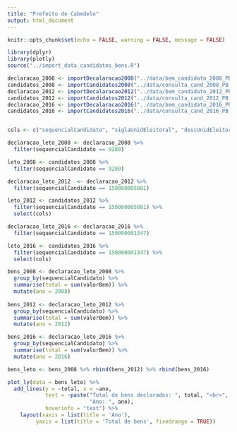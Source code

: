 ```yaml
---
title: "Prefeito de Cabedelo"
output: html_document
---
```


```r
knitr::opts_chunk$set(echo = FALSE, warning = FALSE, message = FALSE)

library(dplyr)
library(plotly)
source("../import_data_candidatos_bens.R")
```


```r
declaracao_2008 <- importDecalaracao2008("../data/bem_candidato_2008_PB.txt")
candidatos_2008 <- importCandidatos2008("../data/consulta_cand_2008_PB.txt")
declaracao_2012 <- importDecalaracao2012("../data/bem_candidato_2012_PB.txt")
candidatos_2012 <- importCandidatos2012("../data/consulta_cand_2012_PB.txt")
declaracao_2016 <- importDecalaracao2016("../data/bem_candidato_2016_PB.txt")
candidatos_2016 <- importCandidatos2016("../data/consulta_cand_2016_PB.txt")


cols <- c("sequencialCandidato", "siglaUnidEleitoral", "descUnidEleitoral", "siglaUF", "nomeCandidato", "nomeUrnaCandidato", "cpfCandidato", "siglaPartido", "descSituacaoEleito")

declaracao_leto_2008 <- declaracao_2008 %>%
  filter(sequencialCandidato == 9280)

leto_2008 <- candidatos_2008 %>%
  filter(sequencialCandidato == 9280)

declaracao_leto_2012  <- declaracao_2012 %>%
  filter(sequencialCandidato == 150000005081)

leto_2012 <- candidatos_2012 %>%
  filter(sequencialCandidato == 150000005081) %>%
  select(cols)

declaracao_leto_2016 <- declaracao_2016 %>%
  filter(sequencialCandidato == 150000001347)

leto_2016 <- candidatos_2016 %>%
  filter(sequencialCandidato == 150000001347) %>%
  select(cols)

bens_2008 <- declaracao_leto_2008 %>%
  group_by(sequencialCandidato) %>%
  summarise(total = sum(valorBem)) %>%
  mutate(ano = 2008)
  
bens_2012 <- declaracao_leto_2012 %>%
  group_by(sequencialCandidato) %>%
  summarise(total = sum(valorBem)) %>%
  mutate(ano = 2012)

bens_2016 <- declaracao_leto_2016 %>%
  group_by(sequencialCandidato) %>%
  summarise(total = sum(valorBem)) %>%
  mutate(ano = 2016)

bens_leto <- bens_2008 %>% rbind(bens_2012) %>% rbind(bens_2016)
```

```r
plot_ly(data = bens_leto) %>%
  add_lines(y = ~total, x = ~ano,
            text = ~paste("Total de bens declarados: ", total, "<br>",
                          "Ano: ", ano),
            hoverinfo = "text") %>%
    layout(xaxis = list(title = 'Ano'),
         yaxis = list(title = 'Total de bens', fixedrange = TRUE))
```


## 
